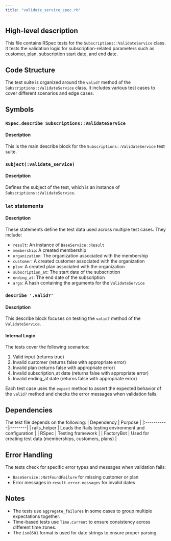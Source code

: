 ```yaml
---
title: "validate_service_spec.rb"
---
```


## High-level description
This file contains RSpec tests for the `Subscriptions::ValidateService` class. It tests the validation logic for subscription-related parameters such as customer, plan, subscription start date, and end date.

## Code Structure
The test suite is organized around the `valid?` method of the `Subscriptions::ValidateService` class. It includes various test cases to cover different scenarios and edge cases.

## Symbols

### `RSpec.describe Subscriptions::ValidateService`
#### Description
This is the main describe block for the `Subscriptions::ValidateService` test suite.

### `subject(:validate_service)`
#### Description
Defines the subject of the test, which is an instance of `Subscriptions::ValidateService`.

### `let` statements
#### Description
These statements define the test data used across multiple test cases. They include:
- `result`: An instance of `BaseService::Result`
- `membership`: A created membership
- `organization`: The organization associated with the membership
- `customer`: A created customer associated with the organization
- `plan`: A created plan associated with the organization
- `subscription_at`: The start date of the subscription
- `ending_at`: The end date of the subscription
- `args`: A hash containing the arguments for the `ValidateService`

### `describe '.valid?'`
#### Description
This describe block focuses on testing the `valid?` method of the `ValidateService`.

#### Internal Logic
The tests cover the following scenarios:
1. Valid input (returns true)
2. Invalid customer (returns false with appropriate error)
3. Invalid plan (returns false with appropriate error)
4. Invalid subscription_at date (returns false with appropriate error)
5. Invalid ending_at date (returns false with appropriate error)

Each test case uses the `expect` method to assert the expected behavior of the `valid?` method and checks the error messages when validation fails.

## Dependencies
The test file depends on the following:
| Dependency | Purpose |
|:-----------|:--------|
| rails_helper | Loads the Rails testing environment and configuration |
| RSpec | Testing framework |
| FactoryBot | Used for creating test data (memberships, customers, plans) |

## Error Handling
The tests check for specific error types and messages when validation fails:
- `BaseService::NotFoundFailure` for missing customer or plan
- Error messages in `result.error.messages` for invalid dates

## Notes
- The tests use `aggregate_failures` in some cases to group multiple expectations together.
- Time-based tests use `Time.current` to ensure consistency across different time zones.
- The `iso8601` format is used for date strings to ensure proper parsing.